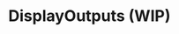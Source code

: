 
# DisplayOutputs (WIP)

<SourceCode
  href="https://github.com/bytedance/flowgram.ai/tree/main/packages/materials/form-materials/src/components/display-outputs"
/>